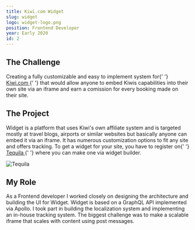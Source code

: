 ```yaml
---
title: Kiwi.com Widget
slug: widget
logo: widget-logo.png
position: Frontend Developer
year: Early 2020
id: 2
---
```


<h2 looksLike="h3">The Challenge</h2>
<p>
  Creating a fully customizable and easy to implement system for{' '}
  <a href="https://kiwi.com" rel="noreferrer noopener" target="_blank">
    Kiwi.com
  </a>{' '}
  that would allow anyone to embed Kiwis capabilities into their own site via an iframe and earn a
  comission for every booking made on their site.
</p>

<h2 looksLike="h3">The Project</h2>

<p>
  Widget is a platform that uses Kiwi's own affiliate system and is targeted mostly at travel blogs,
  airports or similar websites but basically anyone can embed it via an iframe. It has numerous
  customization options to fit any site and offers tracking. To get a widget for your site, you have
  to register on{' '}
  <a href="https://tequila.kiwi.com" rel="noreferrer noopener" target="_blank">
    Tequila
  </a>{' '}
  where you can make one via widget builder.
</p>

![Tequila](./widget.png)

<h2 looksLike="h3">My Role</h2>

As a <highlight>Frontend developer</highlight> I worked closely on designing the architecture and building the UI for Widget.
Widget is based on a <highlight>GraphQL API </highlight> implemented via Apollo. I took part in building the <highlight>localization system and implementing an in-house tracking system</highlight>.
The biggest challenge was to make a scalable iframe that scales with content using post messages.
